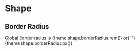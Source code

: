 
<Meta title="Styleguide/Shape" />

<style>{`
    .border-radius-preview {
        border-radius: ${theme.shape.borderRadius.rem()};
        width: 100px;
        height: 100px;
        background: #000;
        margin: 1rem;
    }
`}</style>

# Shape

## Border Radius

<p>
  Global Border radius is {theme.shape.borderRadius.rem()} or{' '}
  {theme.shape.borderRadius.px()}
</p>

<div className="border-radius-preview" />
